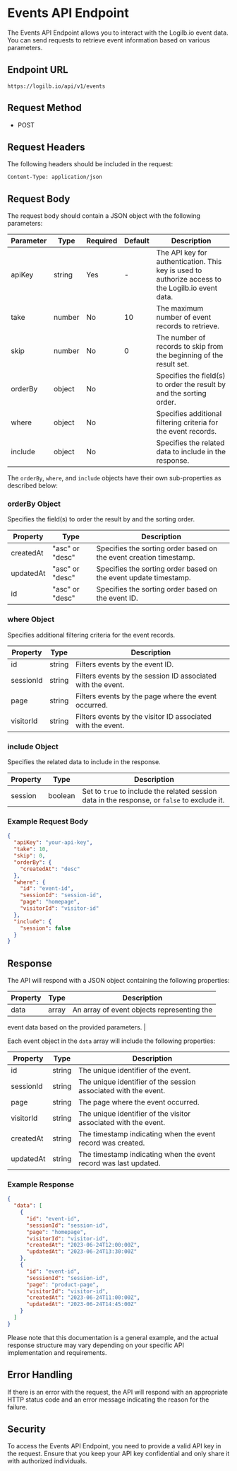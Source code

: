 # Events API Endpoint

The Events API Endpoint allows you to interact with the Logilb.io event data. You can send requests to retrieve event information based on various parameters.

## Endpoint URL

```
https://logilb.io/api/v1/events
```

## Request Method

- POST

## Request Headers

The following headers should be included in the request:

```
Content-Type: application/json
```

## Request Body

The request body should contain a JSON object with the following parameters:

| Parameter | Type     | Required | Default | Description                                                                                         |
|-----------|----------|----------|---------|-----------------------------------------------------------------------------------------------------|
| apiKey    | string   | Yes      | -       | The API key for authentication. This key is used to authorize access to the Logilb.io event data.   |
| take      | number   | No       | 10      | The maximum number of event records to retrieve.                                                    |
| skip      | number   | No       | 0       | The number of records to skip from the beginning of the result set.                                 |
| orderBy   | object   | No       |         | Specifies the field(s) to order the result by and the sorting order.                                 |
| where     | object   | No       |         | Specifies additional filtering criteria for the event records.                                      |
| include   | object   | No       |         | Specifies the related data to include in the response.                                              |

The `orderBy`, `where`, and `include` objects have their own sub-properties as described below:

### orderBy Object

Specifies the field(s) to order the result by and the sorting order.

| Property   | Type                 | Description                                                                                         |
|------------|----------------------|-----------------------------------------------------------------------------------------------------|
| createdAt  | "asc" or "desc"      | Specifies the sorting order based on the event creation timestamp.                                   |
| updatedAt  | "asc" or "desc"      | Specifies the sorting order based on the event update timestamp.                                      |
| id         | "asc" or "desc"      | Specifies the sorting order based on the event ID.                                                   |

### where Object

Specifies additional filtering criteria for the event records.

| Property    | Type     | Description                                                                                         |
|-------------|----------|-----------------------------------------------------------------------------------------------------|
| id          | string   | Filters events by the event ID.                                                                     |
| sessionId   | string   | Filters events by the session ID associated with the event.                                          |
| page        | string   | Filters events by the page where the event occurred.                                                 |
| visitorId   | string   | Filters events by the visitor ID associated with the event.                                          |

### include Object

Specifies the related data to include in the response.

| Property   | Type     | Description                                                                                         |
|------------|----------|-----------------------------------------------------------------------------------------------------|
| session    | boolean  | Set to `true` to include the related session data in the response, or `false` to exclude it.        |

### Example Request Body

```json
{
  "apiKey": "your-api-key",
  "take": 10,
  "skip": 0,
  "orderBy": {
    "createdAt": "desc"
  },
  "where": {
    "id": "event-id",
    "sessionId": "session-id",
    "page": "homepage",
    "visitorId": "visitor-id"
  },
  "include": {
    "session": false
  }
}
```

## Response

The API will respond with a JSON object containing the following properties:

| Property | Type     | Description                                                                                         |
|----------|----------|-----------------------------------------------------------------------------------------------------|
| data     | array    | An array of event objects representing the

 event data based on the provided parameters.             |

Each event object in the `data` array will include the following properties:

| Property    | Type     | Description                                                                                         |
|-------------|----------|-----------------------------------------------------------------------------------------------------|
| id          | string   | The unique identifier of the event.                                                                 |
| sessionId   | string   | The unique identifier of the session associated with the event.                                      |
| page        | string   | The page where the event occurred.                                                                  |
| visitorId   | string   | The unique identifier of the visitor associated with the event.                                      |
| createdAt   | string   | The timestamp indicating when the event record was created.                                          |
| updatedAt   | string   | The timestamp indicating when the event record was last updated.                                     |

### Example Response

```json
{
  "data": [
    {
      "id": "event-id",
      "sessionId": "session-id",
      "page": "homepage",
      "visitorId": "visitor-id",
      "createdAt": "2023-06-24T12:00:00Z",
      "updatedAt": "2023-06-24T13:30:00Z"
    },
    {
      "id": "event-id",
      "sessionId": "session-id",
      "page": "product-page",
      "visitorId": "visitor-id",
      "createdAt": "2023-06-24T11:00:00Z",
      "updatedAt": "2023-06-24T14:45:00Z"
    }
  ]
}
```

Please note that this documentation is a general example, and the actual response structure may vary depending on your specific API implementation and requirements.

## Error Handling

If there is an error with the request, the API will respond with an appropriate HTTP status code and an error message indicating the reason for the failure.

## Security

To access the Events API Endpoint, you need to provide a valid API key in the request. Ensure that you keep your API key confidential and only share it with authorized individuals.